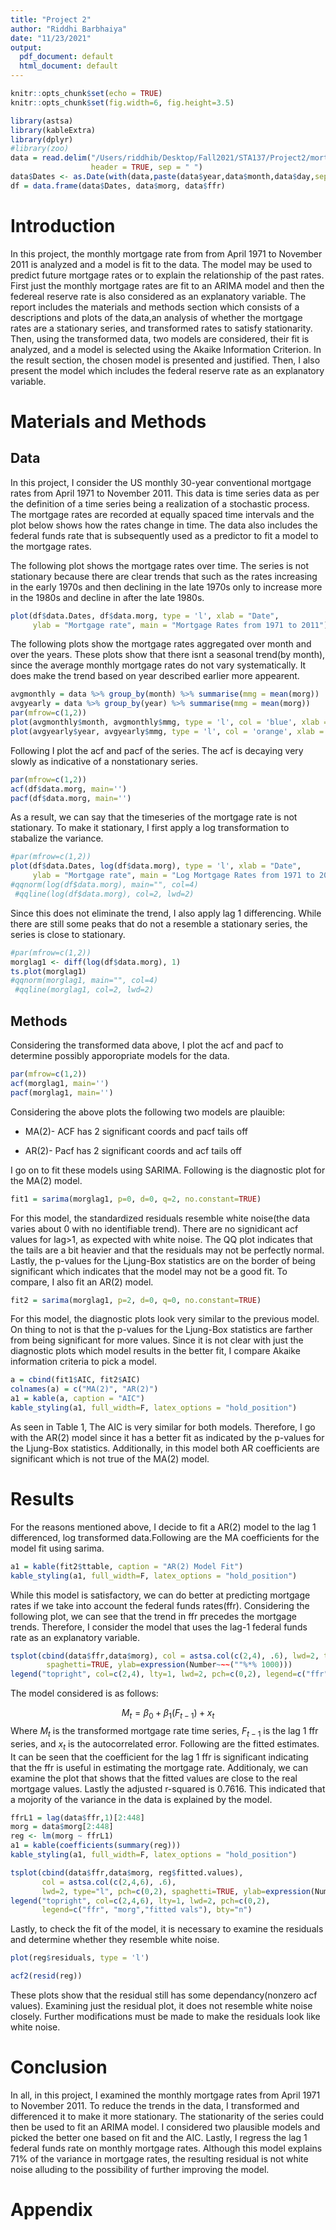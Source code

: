 ```yaml
---
title: "Project 2"
author: "Riddhi Barbhaiya"
date: "11/23/2021"
output:
  pdf_document: default
  html_document: default
---
```


```r
knitr::opts_chunk$set(echo = TRUE)
knitr::opts_chunk$set(fig.width=6, fig.height=3.5) 
```

```r
library(astsa)
library(kableExtra)
library(dplyr)
#library(zoo)
data = read.delim("/Users/riddhib/Desktop/Fall2021/STA137/Project2/mortgage.txt", 
                  header = TRUE, sep = " ")
data$Dates <- as.Date(with(data,paste(data$year,data$month,data$day,sep="-")),"%Y-%m-%d")
df = data.frame(data$Dates, data$morg, data$ffr)
```

# Introduction

In this project, the monthly mortgage rate from from April 1971 to November 2011 is analyzed and a model is fit to the data. The model may be used to predict future mortgage rates or to explain the relationship of the past rates. First just the monthly mortgage rates are fit to an ARIMA model and then the federeal reserve rate is also considered as an explanatory variable. The report includes the materials and methods section which consists of a descriptions and plots of the data,an analysis of whether the mortgage rates are a stationary series, and transformed rates to satisfy stationarity.  Then, using the transformed data, two models are considered, their fit is analyzed, and a model is selected using the Akaike Information Criterion. In the result section, the chosen model is presented and justified. Then, I also present the model which includes the federal reserve rate as an explanatory variable.

# Materials and Methods

## Data

In this project, I consider the US monthly 30-year conventional mortgage rates from April 1971 to November 2011. This data is time series data as per the definition of a time series being a realization of a stochastic process. The mortgage rates are recorded at equally spaced time intervals and the plot below shows how the rates change in time. The data also includes the federal funds rate that is subsequently used as a predictor to fit a model to the mortgage rates.

The following plot shows the mortgage rates over time. The series is not stationary because there are clear trends that such as the rates increasing in the early 1970s and then declining in the late 1970s only to increase more in the 1980s and decline in after the late 1980s. 

```r
plot(df$data.Dates, df$data.morg, type = 'l', xlab = "Date", 
     ylab = "Mortgage rate", main = "Mortgage Rates from 1971 to 2011")

```

The following plots show the mortgage rates aggregated over month and over the years. These plots show that there isnt a seasonal trend(by month), since the average monthly mortgage rates do not vary systematically. It does make the trend based on year described earlier more appearent. 

```r
avgmonthly = data %>% group_by(month) %>% summarise(mmg = mean(morg))
avgyearly = data %>% group_by(year) %>% summarise(mmg = mean(morg))
par(mfrow=c(1,2))
plot(avgmonthly$month, avgmonthly$mmg, type = 'l', col = 'blue', xlab = "Month", ylab = "Average Mortgage Rates")
plot(avgyearly$year, avgyearly$mmg, type = 'l', col = 'orange', xlab = "Year", ylab = "Average Mortgage Rates")
```

Following I plot the acf and pacf of the series. The acf is decaying very slowly as indicative of a nonstationary series. 

```r
par(mfrow=c(1,2))
acf(df$data.morg, main='')
pacf(df$data.morg, main='')
```

As a result, we can say that the timeseries of the mortgage rate is not stationary. To make it stationary, I first apply a log transformation to stabalize the variance. 

```r

#par(mfrow=c(1,2))
plot(df$data.Dates, log(df$data.morg), type = 'l', xlab = "Date", 
     ylab = "Mortgage rate", main = "Log Mortgage Rates from 1971 to 2011")
#qqnorm(log(df$data.morg), main="", col=4)
 #qqline(log(df$data.morg), col=2, lwd=2)
```

Since this does not eliminate the trend, I also apply lag 1 differencing. While there are still some peaks that do not a resemble a stationary series, the series is close to stationary. 

```r
#par(mfrow=c(1,2))
morglag1 <- diff(log(df$data.morg), 1)
ts.plot(morglag1)
#qqnorm(morglag1, main="", col=4)
 #qqline(morglag1, col=2, lwd=2)

```



## Methods

Considering the transformed data above, I plot the acf and pacf to determine possibly apporopriate models for the data. 

```r
par(mfrow=c(1,2))
acf(morglag1, main='')
pacf(morglag1, main='')
```

Considering the above plots the following two models are plauible:

- MA(2)- ACF has 2 significant coords and pacf tails off

- AR(2)- Pacf has 2 significant coords and acf tails off 

I go on to fit these models using SARIMA. Following is the diagnostic plot for the MA(2) model.

```r
fit1 = sarima(morglag1, p=0, d=0, q=2, no.constant=TRUE)
```

For this model, the standardized residuals resemble white noise(the data varies about 0 with no identifiable trend). There are no signidicant acf values for lag>1, as expected with white noise. The QQ plot indicates that the tails are a bit heavier and that the residuals may not be perfectly normal. Lastly, the p-values for the Ljung-Box statistics are on the border of being significant which indicates that the model may not be a good fit. To compare, I also fit an AR(2) model.

```r
fit2 = sarima(morglag1, p=2, d=0, q=0, no.constant=TRUE)
```

For this model, the diagnostic plots look very similar to the previous model. On thing to not is that the p-values for the Ljung-Box statistics are farther from being significant for more values. Since it is not clear with just the diagnostic plots which model results in the better fit, I compare Akaike information criteria to pick a model.

```r
a = cbind(fit1$AIC, fit2$AIC)
colnames(a) = c("MA(2)", "AR(2)")
a1 = kable(a, caption = "AIC")
kable_styling(a1, full_width=F, latex_options = "hold_position")
```

As seen in Table 1, The AIC is very similar for both models. Therefore, I go with the AR(2) model since it has a better fit as indicated by the p-values for the Ljung-Box statistics. Additionally, in this model both AR coefficients are significant which is not true of the MA(2) model.

# Results

For the reasons mentioned above, I decide to fit a AR(2) model to the lag 1 differenced, log transformed data.Following are the MA coefficients for the model fit using sarima. 

``` r
a1 = kable(fit2$ttable, caption = "AR(2) Model Fit")
kable_styling(a1, full_width=F, latex_options = "hold_position")
```

While this model is satisfactory, we can do better at predicting mortgage rates if we take into account the federal funds rates(ffr). Considering the following plot, we can see that the trend in ffr precedes the mortgage trends. Therefore, I consider the model that uses the lag-1 federal funds rate as an explanatory variable.

```r
tsplot(cbind(data$ffr,data$morg), col = astsa.col(c(2,4), .6), lwd=2, type="l", pch=c(0,2),
        spaghetti=TRUE, ylab=expression(Number~~~(""%*% 1000)))
legend("topright", col=c(2,4), lty=1, lwd=2, pch=c(0,2), legend=c("ffr", "morg"), bty="n")
```

The model considered is as follows: 

$$
M_t = \beta_0 + \beta_1(F_{t-1}) + x_t
$$
Where $M_t$ is the transformed mortgage rate time series, $F_{t-1}$ is the lag 1 ffr series, and $x_t$ is the autocorrelated error. Following are the fitted estimates. It can be seen that the coefficient for the lag 1 ffr is significant indicating that the ffr is useful in estimating the mortgage rate. Additionaly, we can examine the plot that shows that the fitted values are close to the real mortgage values. Lastly the adjusted r-squared is 0.7616. This indicated that a mojority of the variance in the data is explained by the model.

```r
ffrL1 = lag(data$ffr,1)[2:448]
morg = data$morg[2:448]
reg <- lm(morg ~ ffrL1)
a1 = kable(coefficients(summary(reg)))
kable_styling(a1, full_width=F, latex_options = "hold_position")

```

```r
tsplot(cbind(data$ffr,data$morg, reg$fitted.values), 
       col = astsa.col(c(2,4,6), .6), 
       lwd=2, type="l", pch=c(0,2), spaghetti=TRUE, ylab=expression(Number~~~(""%*% 1000)))
legend("topright", col=c(2,4,6), lty=1, lwd=2, pch=c(0,2), 
       legend=c("ffr", "morg","fitted vals"), bty="n")
```

Lastly, to check the fit of the model, it is necessary to examine the residuals and determine whether they resemble white noise. 

```r
plot(reg$residuals, type = 'l')
```

```r
acf2(resid(reg))
```

These plots show that the residual still has some dependancy(nonzero acf values). Examining just the residual plot, it does not resemble white noise closely. Further modifications must be made to make the residuals look like white noise. 

# Conclusion
In all, in this project, I examined the monthly mortgage rates from April 1971 to November 2011. To reduce the trends in the data, I transformed and differenced it to make it more stationary. The stationarity of the series could then be used to fit an ARIMA model. I considered two plausible models and picked the better one based on fit and the AIC. Lastly, I regress the lag 1 federal funds rate on monthly mortgage rates. Although this model explains 71% of the variance in mortgage rates, the resulting residual is not white noise alluding to the possibility of further improving the model. 

# Appendix 
```r
```